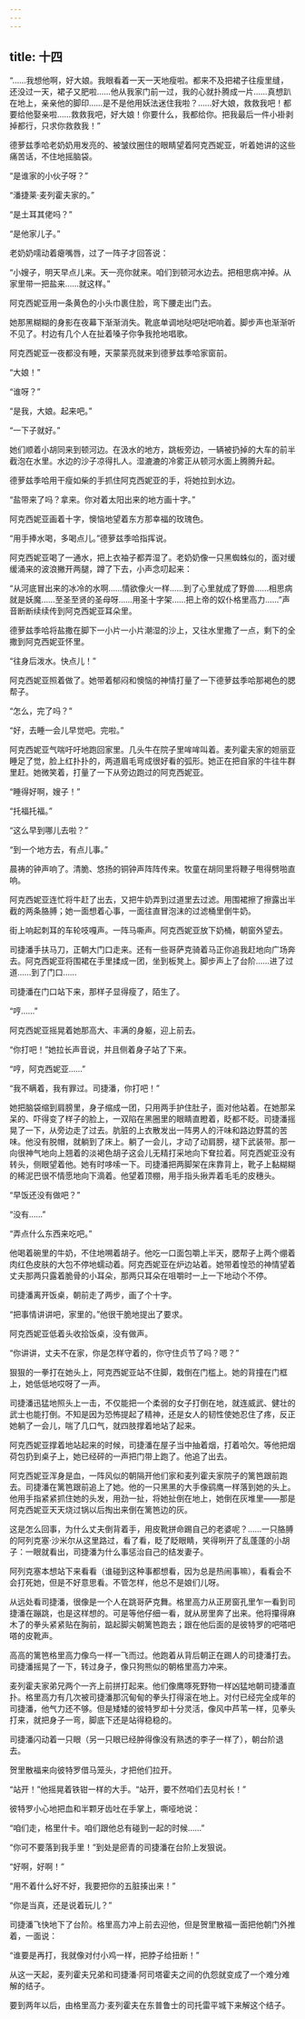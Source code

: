 ```yaml
---
---
---
```

title: 十四
---




“……我想他啊，好大娘。我眼看着一天一天地瘦啦。都来不及把裙子往瘦里缝，还没过一天，裙子又肥啦……他从我家门前一过，我的心就扑腾成一片……真想趴在地上，亲亲他的脚印……是不是他用妖法迷住我啦？……好大娘，救救我吧！都要给他娶亲啦……救救我吧，好大娘！你要什么，我都给你。把我最后一件小褂剥掉都行，只求你救救我！”

德萝兹季哈老奶奶用发亮的、被皱纹圈住的眼睛望着阿克西妮亚，听着她讲的这些痛苦话，不住地摇脑袋。

“是谁家的小伙子呀？”

“潘捷莱·麦列霍夫家的。”

“是土耳其佬吗？”

“是他家儿子。”

老奶奶嚅动着瘪嘴唇，过了一阵子才回答说：

“小嫂子，明天早点儿来。天一亮你就来。咱们到顿河水边去。把相思病冲掉。从家里带一把盐来……就这样。”

阿克西妮亚用一条黄色的小头巾裹住脸，弯下腰走出门去。

她那黑糊糊的身影在夜幕下渐渐消失。靴底单调地哒吧哒吧响着。脚步声也渐渐听不见了。村边有几个人在扯着嗓子你争我抢地唱歌。

阿克西妮亚一夜都没有睡，天蒙蒙亮就来到德萝兹季哈家窗前。

“大娘！”

“谁呀？”

“是我，大娘。起来吧。”

“一下子就好。”

她们顺着小胡同来到顿河边。在汲水的地方，跳板旁边，一辆被扔掉的大车的前半截泡在水里。水边的沙子凉得扎人。湿漉漉的冷雾正从顿河水面上腾腾升起。

德萝兹季哈用干瘦如柴的手抓住阿克西妮亚的手，将她拉到水边。

“盐带来了吗？拿来。你对着太阳出来的地方画十字。”

阿克西妮亚画着十字，懊恼地望着东方那幸福的玫瑰色。

“用手捧水喝，多喝点儿。”德萝兹季哈指挥说。

阿克西妮亚喝了一通水，把上衣袖子都弄湿了。老奶奶像一只黑蜘蛛似的，面对缓缓涌来的波浪撇开两腿，蹲了下去，小声念叨起来：

“从河底冒出来的冰冷的水啊……情欲像火一样……到了心里就成了野兽……相思病就是妖魔……至圣至贤的圣母呀……用圣十字架……把上帝的奴仆格里高力……”声音断断续续传到阿克西妮亚耳朵里。

德萝兹季哈将盐撒在脚下一小片一小片潮湿的沙上，又往水里撒了一点，剩下的全撒到阿克西妮亚怀里。

“往身后泼水。快点儿！”

阿克西妮亚照着做了。她带着郁闷和懊恼的神情打量了一下德萝兹季哈那褐色的腮帮子。

“怎么，完了吗？”

“好，去睡一会儿早觉吧。完啦。”

阿克西妮亚气喘吁吁地跑回家里。几头牛在院子里哞哞叫着。麦列霍夫家的妲丽亚睡足了觉，脸上红扑扑的，两道眉毛弯成很好看的弧形。她正在把自家的牛往牛群里赶。她微笑着，打量了一下从旁边跑过的阿克西妮亚。

“睡得好啊，嫂子！”

“托福托福。”

“这么早到哪儿去啦？”

“到一个地方去，有点儿事。”

晨祷的钟声响了。清脆、悠扬的铜钟声阵阵传来。牧童在胡同里将鞭子甩得劈啪直响。

阿克西妮亚连忙将牛赶了出去，又把牛奶弄到过道里去过滤。用围裙擦了擦露出半截的两条胳膊；她一面想着心事，一面往直冒泡沫的过滤桶里倒牛奶。

街上响起刺耳的车轮吱嘎声。一阵马嘶声。阿克西妮亚放下奶桶，朝窗外望去。

司捷潘手扶马刀，正朝大门口走来。还有一些哥萨克骑着马正你追我赶地向广场奔去。阿克西妮亚将围裙在手里揉成一团，坐到板凳上。脚步声上了台阶……进了过道……到了门口……

司捷潘在门口站下来，那样子显得瘦了，陌生了。

“哼……”

阿克西妮亚摇晃着她那高大、丰满的身躯，迎上前去。

“你打吧！”她拉长声音说，并且侧着身子站了下来。

“哼，阿克西妮亚……”

“我不瞒着，我有罪过。司捷潘，你打吧！”

她把脑袋缩到肩膀里，身子缩成一团，只用两手护住肚子，面对他站着。在她那呆呆的、吓得变了样子的脸上，一双陷在黑圈里的眼睛直瞪着，眨都不眨。司捷潘摇晃了一下，从旁边走了过去。肮脏的上衣散发出一阵男人的汗味和路边野蒿的苦味。他没有脱帽，就躺到了床上。躺了一会儿，才动了动肩膀，褪下武装带。那一向很神气地向上翘着的淡褐色胡子这会儿无精打采地向下耷拉着。阿克西妮亚没有转头，侧眼望着他。她有时哆嗦一下。司捷潘把两脚架在床靠背上，靴子上黏糊糊的稀泥巴很不情愿地向下滴着。他望着顶棚，用手指头揪弄着毛毛的皮穗头。

“早饭还没有做吧？”

“没有……”

“弄点什么东西来吃吧。”

他喝着碗里的牛奶，不住地嗍着胡子。他吃一口面包嚼上半天，腮帮子上两个绷着肉红色皮肤的大包不停地蠕动着。阿克西妮亚在炉边站着。她带着惶恐的神情望着丈夫那两只露着脆骨的小耳朵，那两只耳朵在咀嚼时一上一下地动个不停。

司捷潘离开饭桌，朝前走了两步，画了个十字。

“把事情讲讲吧，家里的。”他很干脆地提出了要求。

阿克西妮亚低着头收拾饭桌，没有做声。

“你讲讲，丈夫不在家，你是怎样守着的，你守住贞节了吗？嗯？”

狠狠的一拳打在她头上，阿克西妮亚站不住脚，栽倒在门槛上。她的背撞在门框上，她低低地哎呀了一声。

司捷潘迅猛地照头上一击，不仅能把一个柔弱的女子打倒在地，就连威武、健壮的武士也能打倒。不知是因为恐怖提起了精神，还是女人的韧性使她忍住了疼，反正她躺了一会儿，喘了几口气，就四肢撑着地站了起来。

阿克西妮亚撑着地站起来的时候，司捷潘在屋子当中抽着烟，打着哈欠。等他把烟荷包扔到桌子上，她已经砰的一声把门带上跑了。他追了出去。

阿克西妮亚浑身是血，一阵风似的朝隔开他们家和麦列霍夫家院子的篱笆跟前跑去。司捷潘在篱笆跟前追上了她。他的一只黑黑的大手像鹞鹰一样落到她的头上。他用手指紧紧抓住她的头发，用劲一扯，将她扯倒在地上，她倒在灰堆里——那是阿克西妮亚天天烧过锅以后掏出来倒在篱笆边的灰。

这是怎么回事，为什么丈夫倒背着手，用皮靴拼命踢自己的老婆呢？……一只胳膊的阿列克塞·沙米尔从这里路过，看了看，眨了眨眼睛，笑得咧开了乱蓬蓬的小胡子：一眼就看出，司捷潘为什么事惩治自己的结发妻子。

阿列克塞本想站下来看看（谁碰到这种事都想看，因为总是热闹事嘛），看看会不会打死她，但是不好意思看。不管怎样，他总不是娘们儿呀。

从远处看司捷潘，很像是一个人在跳哥萨克舞。格里高力从正房窗孔里乍一看到司捷潘在蹦跳，也是这样想的。可是等他仔细一看，就从房里奔了出来。他将攥得麻木了的拳头紧紧贴在胸前，踮起脚尖朝篱笆跑去；跟在他后面的是彼特罗的吧嗒吧嗒的皮靴声。

高高的篱笆格里高力像鸟一样一飞而过。他跑着从背后朝正在踢人的司捷潘打去。司捷潘摇晃了一下，转过身子，像只狗熊似的朝格里高力冲来。

麦列霍夫家弟兄两个一齐上前拼打起来。他们像鹰啄死野物一样凶猛地朝司捷潘直扑。格里高力有几次被司捷潘那沉甸甸的拳头打得滚在地上。对付已经完全成年的司捷潘，他气力还不够。但是矮矮的彼特罗却十分灵活，像风中芦苇一样，见拳头打来，就把身子一弯，脚底下还是站得稳稳的。

司捷潘闪动着一只眼（另一只眼已经肿得像没有熟透的李子一样了），朝台阶退去。

贺里散福来向彼特罗借马笼头，才把他们拉开。

“站开！”他摇晃着铁钳一样的大手。“站开，要不然咱们去见村长！”

彼特罗小心地把血和半颗牙齿吐在手掌上，嘶哑地说：

“咱们走，格里什卡。咱们跟他总有碰到一起的时候……”

“你可不要落到我手里！”到处是瘀青的司捷潘在台阶上发狠说。

“好啊，好啊！”

“用不着什么好不好，我要把你的五脏揍出来！”

“你是当真，还是说着玩儿？”

司捷潘飞快地下了台阶。格里高力冲上前去迎他，但是贺里散福一面把他朝门外推着，一面说：

“谁要是再打，我就像对付小鸡一样，把脖子给扭断！”

从这一天起，麦列霍夫兄弟和司捷潘·阿司塔霍夫之间的仇怨就变成了一个难分难解的结子。

要到两年以后，由格里高力·麦列霍夫在东普鲁士的司托雷平城下来解这个结子。